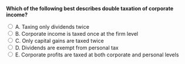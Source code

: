 ::: {.question-block}

<form onsubmit="event.preventDefault(); checkAnswer('module8_mcq_q83')" data-correct-answer="E">
<strong style="display: block;">Which of the following best describes double taxation of corporate income?</strong>

<label><input type="radio" name="module8_mcq_q83" value="A"> A. Taxing only dividends twice</label><br>
<label><input type="radio" name="module8_mcq_q83" value="B"> B. Corporate income is taxed once at the firm level</label><br>
<label><input type="radio" name="module8_mcq_q83" value="C"> C. Only capital gains are taxed twice</label><br>
<label><input type="radio" name="module8_mcq_q83" value="D"> D. Dividends are exempt from personal tax</label><br>
<label><input type="radio" name="module8_mcq_q83" value="E"> E. Corporate profits are taxed at both corporate and personal levels</label><br>
</form>

<div id="feedback-module8_mcq_q83" class="feedback" data-status="" style="display:none;">
✅ Correct: E. Double taxation occurs when profits are taxed first as corporate income and again as personal income when distributed as dividends.
</div>

:::
